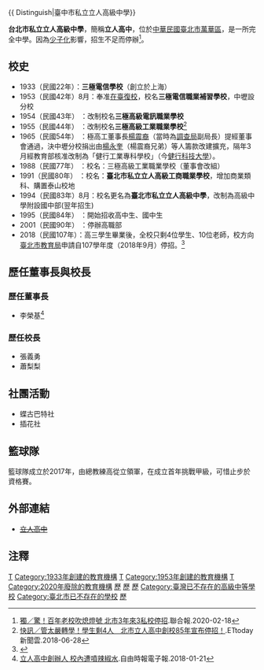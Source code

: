 {{ Distinguish|臺中市私立立人高級中學}}

{{Infobox School
|name           =台北市私立立人高級中學
|other_name     =LiRen Private High School
|image          =
|motto          =<!--在此輸入校訓-->
|address        ={{flagicon|TWN}}[[臺北市|臺北市]][[萬華區|萬華區]]桂林路171號
|established    =1933年(民國22年)
|closed         = 2018年9月
|type           =私立，完全中學
|grades         =共8班
|district       =[[台北市|台北市]][[萬華區|萬華區]]
|principal      =<!--在此輸入校長名稱-->張義勇(1991-2013.09)<br />蕭梨梨(2013.09-2014.02)<br />李月鳳(2014.02- )(代理校長)
|faculty        =<!--在此輸入教師人數-->10
|staff          =<!--在此輸入職員人數-->6
|enrollment     =<!--在此輸入職員人數-->
|free_label     =校別
|free_text      =男女合校
|area           =1221平方公尺
|telephone      =+886-2-2311-3423 
|website        =<del>[http://www.lrsh.tp.edu.tw http://www.lrsh.tp.edu.tw]</del>
}}

'''台北市私立立人高級中學'''，簡稱'''立人高中'''，位於[[中華民國|中華民國]][[臺北市|臺北市]][[萬華區|萬華區]]，是一所完全中學。因為[[少子化|少子化]]影響，招生不足而停辦<ref>[https://udn.com/news/amp/story/6885/4354073 獨／驚！百年老校吹熄燈號 北市3年來3私校停招].聯合報.2020-02-18</ref>。

==校史==
*1933（民國22年）：'''三極電信學校'''（創立於上海）
*1953（民國42年）8月：奉准[[在臺復校|在臺復校]]，校名'''三極電信職業補習學校'''，中壢設分校
*1954（民國43年） ：改制校名'''三極高級電訊職業學校'''
*1955（民國44年） ：改制校名'''三極高級工業職業學校'''<ref>[https://www.ettoday.net/amp/amp_news.php7?news_id=1201471 快訊／管太嚴轉學！學生剩4人　北市立人高中創校85年宣布停招！].ETtoday新聞雲.2018-06-28</ref>
*1965（民國54年） ：極高工董事長[[楊震裔|楊震裔]]（當時為[[調查局|調查局]]副局長）提經董事會通過，決中壢分校捐出由[[楊永奎|楊永奎]]（楊震裔兄弟）等人籌款改建擴充，隔年3月經教育部核准改制為「健行工業專科學校」（今[[健行科技大學|健行科技大學]]）。
*1988（民國77年） ：校名：三極高級工業職業學校（董事會改組）
*1991（民國80年） ：校名：'''臺北市私立立人高級工商職業學校'''，增加商業類科、購置泰山校地
*1994（民國83年）8月：校名更名為'''臺北市私立立人高級中學'''，改制為高級中學附設國中部(翌年招生)
*1995（民國84年） ：開始招收高中生、國中生
*2001（民國90年） ：停辦高職部
*2018（民國107年）：高三學生畢業後，全校只剩4位學生、10位老師，校方向[[臺北市教育局|臺北市教育局]]申請自107學年度（2018年9月）停招。<ref>{{Cite web|title=台北私立立人高中停招|work=自由時報電子報|date=2018-06-28|url=https://news.ltn.com.tw/news/society/breakingnews/2472423|accessdate=2019-04-14|archive-date=2018-12-31|archive-url=https://web.archive.org/web/20181231143907/https://news.ltn.com.tw/news/society/breakingnews/2472423|dead-url=no}}</ref>

==歷任董事長與校長==
===歷任董事長===
*李榮基<ref>[https://news.ltn.com.tw/amp/news/society/paper/1170487 立人高中創辦人 校內遭噴辣椒水].自由時報電子報.2018-01-21</ref>

===歷任校長===
*張義勇
*蕭梨梨

==社團活動==
*蝶古巴特社
*插花社

==籃球隊==
籃球隊成立於2017年，由總教練高從立領軍，在成立首年挑戰甲級，可惜止步於資格賽。

==外部連結==
*<del>[http://www.lrsh.tp.edu.tw 立人高中] {{Wayback|url=http://www.lrsh.tp.edu.tw/ |date=20081119140236 }}</del>

== 注釋 ==
{{reflist}}

{{臺北市高級中等學校}}
{{臺北市國民中小學}}

{{Portal bar|臺灣|臺北|教育}}

[[Category:1933年中國建立|T]]
[[Category:1933年創建的教育機構|Category:1933年創建的教育機構]]
[[Category:1953年台灣建立|T]]
[[Category:1953年創建的教育機構|Category:1953年創建的教育機構]]
[[Category:2020年台灣廢除|T]]
[[Category:2020年廢除的教育機構|Category:2020年廢除的教育機構]]
[[Category:臺灣私立普通型高級中等學校|歷]]
[[Category:臺北市完全中學|歷]]
[[Category:萬華區學校|歷]]
[[Category:臺灣已不存在的高級中等學校|Category:臺灣已不存在的高級中等學校]]
[[Category:臺北市已不存在的學校|Category:臺北市已不存在的學校]]
[[Category:臺北市高級中等學校|歷]]